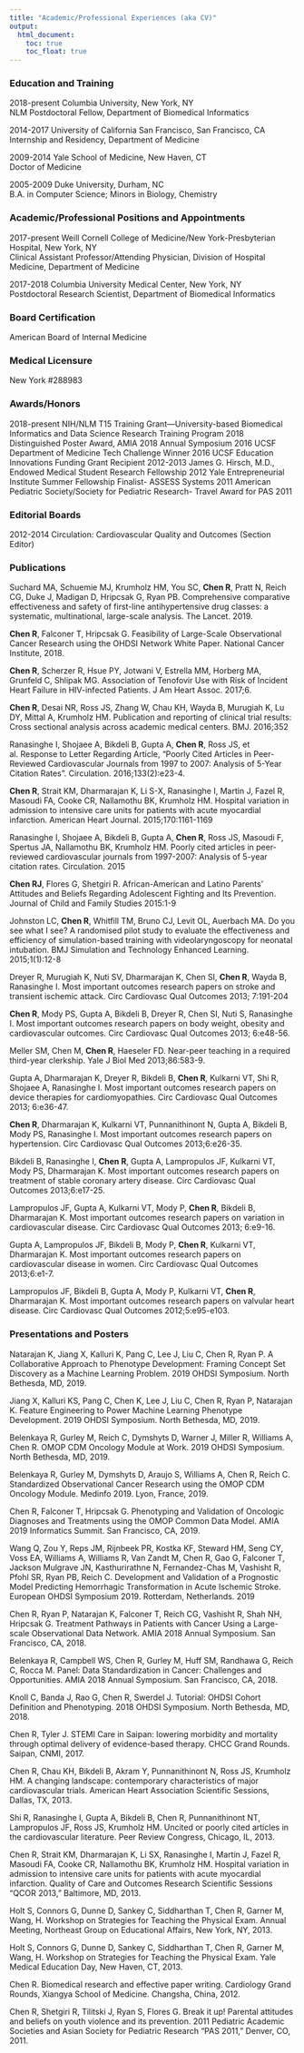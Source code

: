 ```yaml
---
title: "Academic/Professional Experiences (aka CV)"
output: 
  html_document:
    toc: true
    toc_float: true
---
```


### Education and Training
2018-present	Columbia University, New York, NY  
NLM Postdoctoral Fellow, Department of Biomedical Informatics

2014-2017	University of California San Francisco, San Francisco, CA  
Internship and Residency, Department of Medicine

2009-2014	Yale School of Medicine, New Haven, CT  
Doctor of Medicine

2005-2009	Duke University, Durham, NC  
B.A. in Computer Science; Minors in Biology, Chemistry

### Academic/Professional Positions and Appointments
2017-present	Weill Cornell College of Medicine/New York-Presbyterian Hospital, New York, NY  
Clinical Assistant Professor/Attending Physician, Division of Hospital Medicine, Department of Medicine

2017-2018	Columbia University Medical Center, New York, NY  
Postdoctoral Research Scientist, Department of Biomedical Informatics

### Board Certification
American Board of  Internal Medicine

### Medical Licensure
New York #288983

### Awards/Honors
2018-present	NIH/NLM T15 Training Grant—University-based Biomedical Informatics and Data Science Research Training Program
2018	Distinguished Poster Award, AMIA 2018 Annual Symposium
2016		UCSF Department of Medicine Tech Challenge Winner
2016		UCSF Education Innovations Funding Grant Recipient
2012-2013	James G. Hirsch, M.D., Endowed Medical Student Research Fellowship
2012		Yale Entrepreneurial Institute Summer Fellowship Finalist- ASSESS Systems
2011	American Pediatric Society/Society for Pediatric Research- Travel Award for PAS 2011

### Editorial Boards
2012-2014	Circulation: Cardiovascular Quality and Outcomes (Section Editor)

### Publications
Suchard MA, Schuemie MJ, Krumholz HM, You SC, **Chen R**, Pratt N, Reich CG, Duke J, Madigan D, Hripcsak G, Ryan PB. Comprehensive comparative effectiveness and safety of first-line antihypertensive drug classes: a systematic, multinational, large-scale analysis. The Lancet. 2019.

**Chen R**, Falconer T, Hripcsak G. Feasibility of Large-Scale Observational Cancer Research using the OHDSI Network White Paper. National Cancer Institute, 2018. 

**Chen R**, Scherzer R, Hsue PY, Jotwani V, Estrella MM, Horberg MA, Grunfeld C, Shlipak MG. Association of Tenofovir Use with Risk of Incident Heart Failure in HIV-infected Patients. J Am Heart Assoc. 2017;6.

**Chen R**, Desai NR, Ross JS, Zhang W, Chau KH, Wayda B, Murugiah K, Lu DY, Mittal A, Krumholz HM. Publication and reporting of clinical trial results: Cross sectional analysis across academic medical centers. BMJ. 2016;352

Ranasinghe I, Shojaee A, Bikdeli B, Gupta A, **Chen R**, Ross JS, et al. Response to Letter Regarding Article, "Poorly Cited Articles in Peer-Reviewed Cardiovascular Journals from 1997 to 2007: Analysis of 5-Year Citation Rates". Circulation. 2016;133(2):e23-4.

**Chen R**, Strait KM, Dharmarajan K, Li S-X, Ranasinghe I, Martin J, Fazel R, Masoudi FA, Cooke CR, Nallamothu BK, Krumholz HM. Hospital variation in admission to intensive care units for patients with acute myocardial infarction. American Heart Journal. 2015;170:1161-1169

Ranasinghe I, Shojaee A, Bikdeli B, Gupta A, **Chen R**, Ross JS, Masoudi F, Spertus JA, Nallamothu BK, Krumholz HM. Poorly cited articles in peer-reviewed cardiovascular journals from 1997-2007: Analysis of 5-year citation rates. Circulation. 2015

**Chen RJ**, Flores G, Shetgiri R. African-American and Latino Parents’ Attitudes and Beliefs Regarding Adolescent Fighting and Its Prevention. Journal of Child and Family Studies 2015:1-9

Johnston LC, **Chen R**, Whitfill TM, Bruno CJ, Levit OL, Auerbach MA. Do you see what I see? A randomised pilot study to evaluate the effectiveness and efficiency of simulation-based training with videolaryngoscopy for neonatal intubation. BMJ Simulation and Technology Enhanced Learning. 2015;1(1):12-8

Dreyer R, Murugiah K, Nuti SV, Dharmarajan K, Chen SI, **Chen R**, Wayda B, Ranasinghe I. Most important outcomes research papers on stroke and transient ischemic attack. Circ Cardiovasc Qual Outcomes 2013; 7:191-204

**Chen R**, Mody PS, Gupta A, Bikdeli B, Dreyer R, Chen SI, Nuti S, Ranasinghe I. Most important outcomes research papers on body weight, obesity and cardiovascular outcomes. Circ Cardiovasc Qual Outcomes 2013; 6:e48-56.

Meller SM, Chen M, **Chen R**, Haeseler FD. Near-peer teaching in a required third-year clerkship. Yale J Biol Med 2013;86:583-9. 

Gupta A, Dharmarajan K, Dreyer R, Bikdeli B, **Chen R**, Kulkarni VT, Shi R, Shojaee A, Ranasinghe I. Most important outcomes research papers on device therapies for cardiomyopathies. Circ Cardiovasc Qual Outcomes 2013; 6:e36-47. 

**Chen R**, Dharmarajan K, Kulkarni VT, Punnanithinont N, Gupta A, Bikdeli B, Mody PS, Ranasinghe I. Most important outcomes research papers on hypertension. Circ Cardiovasc Qual Outcomes 2013;6:e26-35.

Bikdeli B, Ranasinghe I, **Chen R**, Gupta A, Lampropulos JF, Kulkarni VT, Mody PS, Dharmarajan K. Most important outcomes research papers on treatment of stable coronary artery disease. Circ Cardiovasc Qual Outcomes 2013;6:e17-25.

Lampropulos JF, Gupta A, Kulkarni VT, Mody P, **Chen R**, Bikdeli B, Dharmarajan K. Most important outcomes research papers on variation in cardiovascular disease. Circ Cardiovasc Qual Outcomes 2013; 6:e9-16.

Gupta A, Lampropulos JF, Bikdeli B, Mody P, **Chen R**, Kulkarni VT, Dharmarajan K. Most important outcomes research papers on cardiovascular disease in women. Circ Cardiovasc Qual Outcomes 2013;6:e1-7.

Lampropulos JF, Bikdeli B, Gupta A, Mody P, Kulkarni VT, **Chen R**, Dharmarajan K. Most important outcomes research papers on valvular heart disease. Circ Cardiovasc Qual Outcomes 2012;5:e95-e103.

### Presentations and Posters
Natarajan K, Jiang X, Kalluri K, Pang C, Lee J, Liu C, Chen R, Ryan P. A Collaborative Approach to Phenotype Development: Framing Concept Set Discovery as a Machine Learning Problem. 2019 OHDSI Symposium. North Bethesda, MD, 2019.

Jiang X, Kalluri KS, Pang C, Chen K, Lee J, Liu C, Chen R, Ryan P, Natarajan K. Feature Engineering to Power Machine Learning Phenotype Development. 2019 OHDSI Symposium. North Bethesda, MD, 2019.

Belenkaya R, Gurley M, Reich C, Dymshyts D, Warner J, Miller R, Williams A, Chen R. OMOP CDM Oncology Module at Work. 2019 OHDSI Symposium. North Bethesda, MD, 2019.

Belenkaya R, Gurley M, Dymshyts D, Araujo S, Williams A, Chen R, Reich C. Standardized Observational Cancer Research using the OMOP CDM Oncology Module. Medinfo 2019. Lyon, France, 2019.

Chen R, Falconer T, Hripcsak G. Phenotyping and Validation of Oncologic Diagnoses and Treatments using the OMOP Common Data Model. AMIA 2019 Informatics Summit. San Francisco, CA, 2019.

Wang Q, Zou Y, Reps JM, Rijnbeek PR, Kostka KF, Steward HM, Seng CY, Voss EA, Williams A, Williams R, Van Zandt M, Chen R, Gao G, Falconer T, Jackson Mulgrave JN, Kasthurirathne N, Fernandez-Chas M, Vashisht R, Pfohl SR, Ryan PB, Reich C. Development and Validation of a Prognostic Model Predicting
Hemorrhagic Transformation in Acute Ischemic Stroke. European OHDSI Symposium 2019. Rotterdam, Netherlands. 2019

Chen R, Ryan P, Natarajan K, Falconer T, Reich CG, Vashisht R, Shah NH, Hripcsak G. Treatment Pathways in Patients with Cancer Using a Large-scale Observational Data Network. AMIA 2018 Annual Symposium. San Francisco, CA, 2018.

Belenkaya R, Campbell WS, Chen R, Gurley M, Huff SM, Randhawa G, Reich C, Rocca M. Panel: Data Standardization in Cancer: Challenges and Opportunities. AMIA 2018 Annual Symposium. San Francisco, CA, 2018.

Knoll C, Banda J, Rao G, Chen R, Swerdel J. Tutorial: OHDSI Cohort Definition and Phenotyping. 2018 OHDSI Symposium. North Bethesda, MD, 2018.

Chen R, Tyler J. STEMI Care in Saipan: lowering morbidity and mortality through optimal delivery of evidence-based therapy. CHCC Grand Rounds. Saipan, CNMI, 2017.

Chen R, Chau KH, Bikdeli B, Akram Y, Punnanithinont N, Ross JS, Krumholz HM. A changing landscape: contemporary characteristics of major cardiovascular trials. American Heart Association Scientific Sessions, Dallas, TX, 2013.

Shi R, Ranasinghe I, Gupta A, Bikdeli B, Chen R, Punnanithinont NT, Lampropulos JF, Ross JS, Krumholz HM. Uncited or poorly cited articles in the cardiovascular literature. Peer Review Congress, Chicago, IL, 2013.

Chen R, Strait KM, Dharmarajan K, Li SX, Ranasinghe I, Martin J, Fazel R, Masoudi FA, Cooke CR, Nallamothu BK, Krumholz HM. Hospital variation in admission to intensive care units for patients with acute myocardial infarction. Quality of Care and Outcomes Research Scientific Sessions “QCOR 2013,” Baltimore, MD, 2013.

Holt S, Connors G, Dunne D, Sankey C, Siddharthan T, Chen R, Garner M, Wang, H.  Workshop on Strategies for Teaching the Physical Exam.  Annual Meeting, Northeast Group on Educational Affairs, New York, NY, 2013.

Holt S, Connors G, Dunne D, Sankey C, Siddharthan T, Chen R, Garner M, Wang, H.  Workshop on Strategies for Teaching the Physical Exam.  Yale Medical Education Day, New Haven, CT, 2013.

Chen R. Biomedical research and effective paper writing. Cardiology Grand Rounds, Xiangya School of Medicine. Changsha, China, 2012.

Chen R, Shetgiri R, Tilitski J, Ryan S, Flores G. Break it up! Parental attitudes and beliefs on youth violence and its prevention. 2011 Pediatric Academic Societies and Asian Society for Pediatric Research “PAS 2011,” Denver, CO, 2011.
